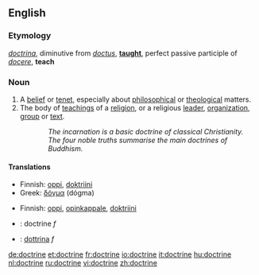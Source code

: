 ==English==

===Etymology===
{{L.}} ''[[doctrina]]'', diminutive from ''[[doctus]]'', '''[[taught]]''', perfect passive participle of ''[[docere]]'', '''teach'''

===Noun===
{{en-noun}}
# A [[belief]] or [[tenet]], especially about [[philosophical]] or [[theological]] matters.
# The body of [[teaching]]s of a [[religion]], or a religious [[leader]], [[organization]], [[group]] or [[text]].
::''The incarnation is a basic doctrine of classical Christianity.''
::''The four noble truths summarise the main doctrines of Buddhism.''

====Translations====
{{trans-top|a belief}}
*Finnish: [[oppi]], [[doktriini]]
*Greek: [[δόγμα]] (dógma) {{n}}
{{trans-mid}}
{{trans-bottom}}

{{trans-top|the body of beliefs or teachings}}
*Finnish: [[oppi]], [[opinkappale]], [[doktriini]]
{{trans-mid}}
{{trans-bottom}}

{{checktrans}}
{{trans-top|Translations to be categorised}}
*{{ttbc|French}}: doctrine ''f''
{{trans-mid}}
*{{ttbc|Italian}}: [[dottrina]] ''f''
{{trans-bottom}}

[[de:doctrine]]
[[et:doctrine]]
[[fr:doctrine]]
[[io:doctrine]]
[[it:doctrine]]
[[hu:doctrine]]
[[nl:doctrine]]
[[ru:doctrine]]
[[vi:doctrine]]
[[zh:doctrine]]